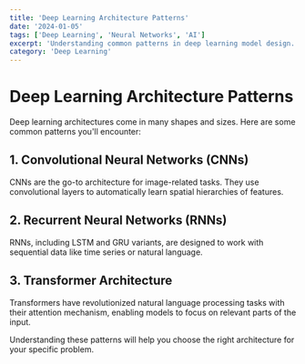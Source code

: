 ```yaml
---
title: 'Deep Learning Architecture Patterns'
date: '2024-01-05'
tags: ['Deep Learning', 'Neural Networks', 'AI']
excerpt: 'Understanding common patterns in deep learning model design.'
category: 'Deep Learning'
---
```


# Deep Learning Architecture Patterns

Deep learning architectures come in many shapes and sizes. Here are some common patterns you'll encounter:

## 1. Convolutional Neural Networks (CNNs)

CNNs are the go-to architecture for image-related tasks. They use convolutional layers to automatically learn spatial hierarchies of features.

## 2. Recurrent Neural Networks (RNNs)

RNNs, including LSTM and GRU variants, are designed to work with sequential data like time series or natural language.

## 3. Transformer Architecture

Transformers have revolutionized natural language processing tasks with their attention mechanism, enabling models to focus on relevant parts of the input.

Understanding these patterns will help you choose the right architecture for your specific problem.

